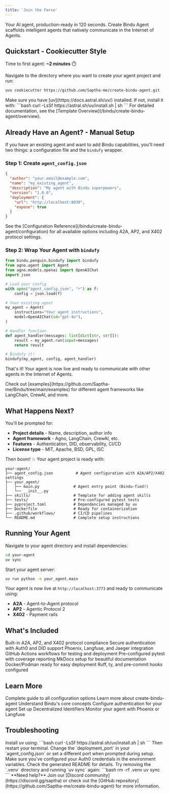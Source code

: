```yaml
---
title: 'Join the Force'
---
```


Your AI agent, production-ready in 120 seconds. Create Bindu Agent scaffolds intelligent agents that natively communicate in the Internet of Agents.

## Quickstart - Cookiecutter Style

Time to first agent: **~2 minutes** ⏱️

Navigate to the directory where you want to create your agent project and run:

```bash
uvx cookiecutter https://github.com/Saptha-me/create-bindu-agent.git
```

<Note>
Make sure you have [uv](https://docs.astral.sh/uv/) installed. If not, install it with:
```bash
curl -LsSf https://astral.sh/uv/install.sh | sh
```
</Note>

<Note>
For detailed documentation, see the [Template Overview](/bindu/create-bindu-agent/overview).
</Note>

## Already Have an Agent? - Manual Setup

If you have an existing agent and want to add Bindu capabilities, you'll need two things: a configuration file and the `bindufy` wrapper.

### Step 1: Create `agent_config.json`

```json
{
  "author": "your.email@example.com",
  "name": "my_existing_agent",
  "description": "My agent with Bindu superpowers",
  "version": "1.0.0",
  "deployment": {
    "url": "http://localhost:8030",
    "expose": true
  }
}
```

<Note>
See the [Configuration Reference](/bindu/create-bindu-agent/configuration) for all available options including A2A, AP2, and X402 protocol settings.
</Note>

### Step 2: Wrap Your Agent with `bindufy`

```python
from bindu.penguin.bindufy import bindufy
from agno.agent import Agent
from agno.models.openai import OpenAIChat
import json

# Load your config
with open("agent_config.json", "r") as f:
    config = json.load(f)

# Your existing agent
my_agent = Agent(
    instructions="Your agent instructions",
    model=OpenAIChat(id="gpt-4o"),
)

# Handler function
def agent_handler(messages: list[dict[str, str]]):
    result = my_agent.run(input=messages)
    return result

# Bindufy it!
bindufy(my_agent, config, agent_handler)
```

That's it! Your agent is now live and ready to communicate with other agents in the Internet of Agents.

<Tip>
Check out [examples](https://github.com/Saptha-me/Bindu/tree/main/examples) for different agent frameworks like LangChain, CrewAI, and more.
</Tip>

## What Happens Next?

You'll be prompted for:
- **Project details** - Name, description, author info
- **Agent framework** - Agno, LangChain, CrewAI, etc.
- **Features** - Authentication, DID, observability, CI/CD
- **License type** - MIT, Apache, BSD, GPL, ISC

Then boom! 💥 Your agent project is ready with:

```
your-agent/
├── agent_config.json          # Agent configuration with A2A/AP2/X402 settings
├── your_agent/
│   ├── main.py               # Agent entry point (Bindu-fied!)
│   └── __init__.py
├── skills/                   # Template for adding agent skills
├── tests/                    # Pre-configured pytest tests
├── pyproject.toml            # Dependencies managed by uv
├── Dockerfile                # Ready for containerization
├── .github/workflows/        # CI/CD pipelines
└── README.md                 # Complete setup instructions
```

## Running Your Agent

Navigate to your agent directory and install dependencies:

```bash
cd your-agent
uv sync
```

Start your agent server:

```bash
uv run python -m your_agent.main
```

Your agent is now live at `http://localhost:3773` and ready to communicate using:
- **A2A** - Agent-to-Agent protocol
- **AP2** - Agentic Protocol 2
- **X402** - Payment rails

## What's Included

<CardGroup cols={2}>
  <Card title="Protocol Support" icon="network-wired">
    Built-in A2A, AP2, and X402 protocol compliance
  </Card>
  <Card title="Authentication" icon="lock">
    Secure authentication with Auth0 and DID support
  </Card>
  <Card title="Observability" icon="chart-line">
    Phoenix, Langfuse, and Jaeger integration
  </Card>
  <Card title="CI/CD" icon="code-branch">
    GitHub Actions workflows for testing and deployment
  </Card>
  <Card title="Testing" icon="flask">
    Pre-configured pytest with coverage reporting
  </Card>
  <Card title="Documentation" icon="book">
    MkDocs setup for beautiful documentation
  </Card>
  <Card title="Containerization" icon="docker">
    Docker/Podman ready for easy deployment
  </Card>
  <Card title="Code Quality" icon="check-circle">
    Ruff, ty, and pre-commit hooks configured
  </Card>
</CardGroup>

## Learn More

<CardGroup cols={2}>
  <Card title="Configuration Reference" icon="gear" href="/bindu/create-bindu-agent/configuration">
    Complete guide to all configuration options
  </Card>
  <Card title="Template Overview" icon="book" href="/bindu/create-bindu-agent/overview">
    Learn more about create-bindu-agent
  </Card>
  <Card title="Key Concepts" icon="lightbulb" href="/bindu/introduction/key-concepts">
    Understand Bindu's core concepts
  </Card>
  <Card title="Authentication" icon="shield" href="/bindu/learn/auth">
    Configure authentication for your agent
  </Card>
  <Card title="DID Setup" icon="fingerprint" href="/bindu/learn/did">
    Set up Decentralized Identifiers
  </Card>
  <Card title="Observability" icon="eye" href="/bindu/learn/observability/phoenix">
    Monitor your agent with Phoenix or Langfuse
  </Card>
</CardGroup>

## Troubleshooting

<AccordionGroup>
  <Accordion title="uv not found">
    Install uv using:
    ```bash
    curl -LsSf https://astral.sh/uv/install.sh | sh
    ```
    Then restart your terminal.
  </Accordion>
  
  <Accordion title="Port already in use">
    Change the `deployment_port` in your `agent_config.json` or set a different port when prompted during setup.
  </Accordion>
  
  <Accordion title="Authentication errors">
    Make sure you've configured your Auth0 credentials in the environment variables. Check the generated README for details.
  </Accordion>
  
  <Accordion title="Dependencies not installing">
    Try removing the `.venv` directory and running `uv sync` again:
    ```bash
    rm -rf .venv
    uv sync
    ```
  </Accordion>
</AccordionGroup>

<Note>
**Need help?** Join our [Discord community](https://discord.gg/saptha) or check out the [GitHub repository](https://github.com/Saptha-me/create-bindu-agent) for more information.
</Note>
